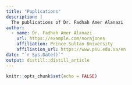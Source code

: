 ```yaml
---
title: "Puplications"
description: |
  The publications of Dr. Fadhah Amer Alanazi
author:
  - name: Dr. Fadhah Amer Alanazi 
    url: https://example.com/norajones
    affiliation: Prince Sultan University
    affiliation_url: https://www.psu.edu.sa/en
date: "`r Sys.Date()`"
output: distill::distill_article
---
```


```r
knitr::opts_chunk$set(echo = FALSE)
```






